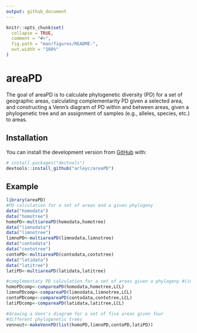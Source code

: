 ```yaml
---
output: github_document
---
```


<!-- README.md is generated from README.Rmd. Please edit that file -->

```r
knitr::opts_chunk$set(
  collapse = TRUE,
  comment = "#>",
  fig.path = "man/figures/README-",
  out.width = "100%"
)
```

# areaPD

<!-- badges: start -->
<!-- badges: end -->

The goal of areaPD is to calculate phylogenetic diversity (PD)
for a set of geographic areas, calculating complementarity PD 
given a selected area, and constructing a Venn's diagram of PD 
within and between areas, given a phylogenetic tree and an 
assignment of samples (e.g., alleles, species, etc.) to areas.

## Installation

You can install the development version from [GitHub](https://github.com/) with:

``` r
# install.packages("devtools")
devtools::install_github("arleyc/areaPD")
```
## Example

```r
library(areaPD)
#PD calculation for a set of areas and a given phylogeny
data("homodata")
data("homotree")
homoPD<-multiareaPD(homodata,homotree)
data("limnodata")
data("limnotree")
limnoPD<-multiareaPD(limnodata,limnotree)
data("contodata")
data("contotree")
contoPD<-multiareaPD(contodata,contotree)
data("latidata")
data("latitree")
latiPD<-multiareaPD(latidata,latitree)
```

```r
#complementary PD calculation for a set of areas given a phylogeny #(in red) and a selected area (LCL, in green)
homoPDcomp<-compareaPD(homodata,homotree,LCL)
limnoPDcomp<-compareaPD(limnodata,limnotree,LCL)
contoPDcomp<-compareaPD(contodata,contotree,LCL)
latiPDcomp<-compareaPD(latidata,latitree,LCL)
```

```r
#drawing a Venn's diagram for a set of five areas given four
#different phylogenetic trees
vennout<-makeVennPD(list(homoPD,limnoPD,contoPD,latiPD))
```
